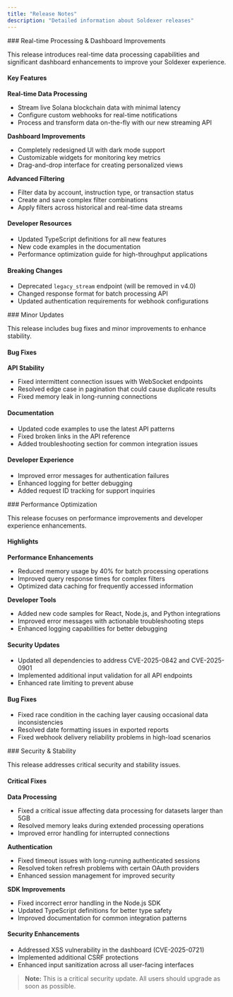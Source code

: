 ```yaml
---
title: "Release Notes"
description: "Detailed information about Soldexer releases"
---
```


<ReleaseNote version="v3.2.0" date="March 21, 2025">
  ### Real-time Processing & Dashboard Improvements
  
  This release introduces real-time data processing capabilities and significant dashboard enhancements to improve your Soldexer experience.
  
  #### Key Features
  
  **Real-time Data Processing**
  - Stream live Solana blockchain data with minimal latency
  - Configure custom webhooks for real-time notifications
  - Process and transform data on-the-fly with our new streaming API
  
  **Dashboard Improvements**
  - Completely redesigned UI with dark mode support
  - Customizable widgets for monitoring key metrics
  - Drag-and-drop interface for creating personalized views
  
  **Advanced Filtering**
  - Filter data by account, instruction type, or transaction status
  - Create and save complex filter combinations
  - Apply filters across historical and real-time data streams
  
  #### Developer Resources
  - Updated TypeScript definitions for all new features
  - New code examples in the documentation
  - Performance optimization guide for high-throughput applications
  
  #### Breaking Changes
  - Deprecated `legacy_stream` endpoint (will be removed in v4.0)
  - Changed response format for batch processing API
  - Updated authentication requirements for webhook configurations
</ReleaseNote>

<ReleaseNote version="v3.1.3" date="March 10, 2025">
  ### Minor Updates
  
  This release includes bug fixes and minor improvements to enhance stability.
  
  #### Bug Fixes
  
  **API Stability**
  - Fixed intermittent connection issues with WebSocket endpoints
  - Resolved edge case in pagination that could cause duplicate results
  - Fixed memory leak in long-running connections
  
  #### Documentation
  - Updated code examples to use the latest API patterns
  - Fixed broken links in the API reference
  - Added troubleshooting section for common integration issues
  
  #### Developer Experience
  - Improved error messages for authentication failures
  - Enhanced logging for better debugging
  - Added request ID tracking for support inquiries
</ReleaseNote>

<ReleaseNote version="v3.1.2" date="February 28, 2025">
  ### Performance Optimization
  
  This release focuses on performance improvements and developer experience enhancements.
  
  #### Highlights
  
  **Performance Enhancements**
  - Reduced memory usage by 40% for batch processing operations
  - Improved query response times for complex filters
  - Optimized data caching for frequently accessed information
  
  **Developer Tools**
  - Added new code samples for React, Node.js, and Python integrations
  - Improved error messages with actionable troubleshooting steps
  - Enhanced logging capabilities for better debugging
  
  #### Security Updates
  - Updated all dependencies to address CVE-2025-0842 and CVE-2025-0901
  - Implemented additional input validation for all API endpoints
  - Enhanced rate limiting to prevent abuse
  
  #### Bug Fixes
  - Fixed race condition in the caching layer causing occasional data inconsistencies
  - Resolved date formatting issues in exported reports
  - Fixed webhook delivery reliability problems in high-load scenarios
</ReleaseNote>

<ReleaseNote version="v3.1.1" date="February 15, 2025">
  ### Security & Stability
  
  This release addresses critical security and stability issues.
  
  #### Critical Fixes
  
  **Data Processing**
  - Fixed a critical issue affecting data processing for datasets larger than 5GB
  - Resolved memory leaks during extended processing operations
  - Improved error handling for interrupted connections
  
  **Authentication**
  - Fixed timeout issues with long-running authenticated sessions
  - Resolved token refresh problems with certain OAuth providers
  - Enhanced session management for improved security
  
  **SDK Improvements**
  - Fixed incorrect error handling in the Node.js SDK
  - Updated TypeScript definitions for better type safety
  - Improved documentation for common integration patterns
  
  #### Security Enhancements
  - Addressed XSS vulnerability in the dashboard (CVE-2025-0721)
  - Implemented additional CSRF protections
  - Enhanced input sanitization across all user-facing interfaces
  
  > **Note:** This is a critical security update. All users should upgrade as soon as possible.
</ReleaseNote>
